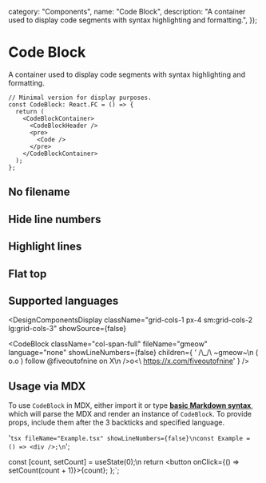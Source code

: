 
  category: "Components",
  name: "Code Block",
  description: "A container used to display code segments with syntax highlighting and formatting.",
});

# Code Block

A container used to display code segments with syntax highlighting and formatting.

```tsx fileName="code-block.tsx"
// Minimal version for display purposes.
const CodeBlock: React.FC = () => {
  return (
    <CodeBlockContainer>
      <CodeBlockHeader />
      <pre>
        <Code />
      </pre>
    </CodeBlockContainer>
  );
};
```

## No filename

<DesignComponentsDisplay className="grid-cols-1 px-4">
  <CodeBlock language="tsx" children={TSX_SAMPLE_CODE} />
</DesignComponentsDisplay>

## Hide line numbers

<DesignComponentsDisplay className="grid-cols-1 px-4">
  <CodeBlock language="tsx" showLineNumbers={false} children={TSX_SAMPLE_CODE} />
</DesignComponentsDisplay>

## Highlight lines

<DesignComponentsDisplay className="grid-cols-1 px-4">
  <CodeBlock language="tsx" highlightLines={[2, 4]} children={TSX_SAMPLE_CODE} />
</DesignComponentsDisplay>

## Flat top

<DesignComponentsDisplay className="grid-cols-1 px-4 sm:grid-cols-2">
  <CodeBlock language="tsx" fileName="counter.tsx" roundedTop={false} children={TSX_SAMPLE_CODE} />
  <CodeBlock language="tsx" roundedTop={false} children={TSX_SAMPLE_CODE} />
</DesignComponentsDisplay>

## Supported languages

<DesignComponentsDisplay
  className="grid-cols-1 px-4 sm:grid-cols-2 lg:grid-cols-3"
  showSource={false}
>
  <CodeBlock
    language="js"
    fileName="fib.js"
    showLineNumbers={false}
    children="const fib = (n) => n <= 1 ? 1 : fib(n - 1) + fib(n - 2)"
  />
  <CodeBlock
    language="ts"
    fileName="string-keys.ts"
    showLineNumbers={false}
    children="type StringKeys<T> = { [K in keyof T]: T[K] extends string ? K : never; }[keyof T]; // https://x.com/mattpocockuk/status/1672165377634103298"
  />
  <CodeBlock
    language="jsx"
    fileName="counter.jsx"
    showLineNumbers={false}
    children="<button onClick={() => setCount(count + 1)}>{count}</button>"
  />
  <CodeBlock
    language="tsx"
    fileName="button.tsx"
    showLineNumbers={false}
    children="const Button: React.FC<JSX.IntrinsicElements['button']> = ({ children, ...rest }) => <button {...rest}>{children}<button>;"
  />
  <CodeBlock
    language="sol"
    fileName="king-knight-validation.sol"
    showLineNumbers={false}
    children="if (p & 3 == 1) { if (x*x + y*y - p > 1) return false; } // https://x.com/fiveoutofnine/status/1658930303019122688"
  />
  <CodeBlock
    language="py"
    fileName="qsort.py"
    showLineNumbers={false}
    children="qsort = lambda L: [] if L == [] else qsort([x for x in L[1:] if x < L[0]]) + L[0:1] + qsort([x for x in L[1:] if x >= L[0]]) # https://wiki.python.org/moin/Powerful%20Python%20One-Liners"
  />
  <CodeBlock
    className="col-span-full"
    fileName="gmeow"
    language="none"
    showLineNumbers={false}
    children={
      '  /\\_/\\     ~gmeow~\n ( o.o )    follow @fiveoutofnine on X\n  />o<\\     https://x.com/fiveoutofnine'
    }
  />
</DesignComponentsDisplay>

## Usage via MDX

To use `CodeBlock` in MDX, either import it or type [**basic Markdown syntax**](https://www.markdownguide.org/extended-syntax/#fenced-code-blocks), which will parse the MDX and render an instance of `CodeBlock`. To provide props, include them after the 3 backticks and specified language.

<div className="grid grid-cols-1 gap-4 sm:grid-cols-2 md:grid-cols-1 lg:grid-cols-2">
  <CodeBlock showLineNumbers={false} children={MARKDOWN_SAMPLE_CODE} />
  <CodeBlock
    fileName="Example.tsx"
    language="tsx"
    showLineNumbers={false}
    children="const Example = () => <div />;"
  />
</div>

  '```tsx fileName="Example.tsx" showLineNumbers={false}\nconst Example = () => <div />;\n```';

  const [count, setCount] = useState<number>(0);\n
  return <button onClick={() => setCount(count + 1)}>{count}</button>;
};`;
